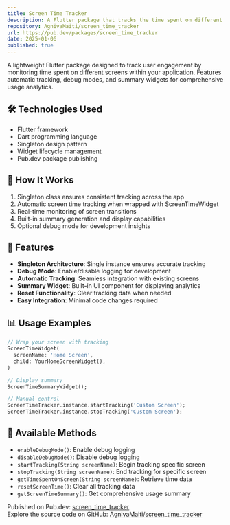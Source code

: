 ```yaml
---
title: Screen Time Tracker
description: A Flutter package that tracks the time spent on different screens in your application to monitor user engagement and app usage patterns.
repository: AgnivaMaiti/screen_time_tracker
url: https://pub.dev/packages/screen_time_tracker
date: 2025-01-06
published: true
---
```


A lightweight Flutter package designed to track user engagement by monitoring time spent on different screens within your application. Features automatic tracking, debug modes, and summary widgets for comprehensive usage analytics.

## 🛠️ Technologies Used

- Flutter framework
- Dart programming language
- Singleton design pattern
- Widget lifecycle management
- Pub.dev package publishing

## 🧠 How It Works

1. Singleton class ensures consistent tracking across the app
2. Automatic screen time tracking when wrapped with ScreenTimeWidget
3. Real-time monitoring of screen transitions
4. Built-in summary generation and display capabilities
5. Optional debug mode for development insights

## 🚀 Features

- **Singleton Architecture**: Single instance ensures accurate tracking
- **Debug Mode**: Enable/disable logging for development
- **Automatic Tracking**: Seamless integration with existing screens
- **Summary Widget**: Built-in UI component for displaying analytics
- **Reset Functionality**: Clear tracking data when needed
- **Easy Integration**: Minimal code changes required

## 📊 Usage Examples

```dart
// Wrap your screen with tracking
ScreenTimeWidget(
  screenName: 'Home Screen',
  child: YourHomeScreenWidget(),
)

// Display summary
ScreenTimeSummaryWidget();

// Manual control
ScreenTimeTracker.instance.startTracking('Custom Screen');
ScreenTimeTracker.instance.stopTracking('Custom Screen');
```

## 🔧 Available Methods

- `enableDebugMode()`: Enable debug logging
- `disableDebugMode()`: Disable debug logging
- `startTracking(String screenName)`: Begin tracking specific screen
- `stopTracking(String screenName)`: End tracking for specific screen
- `getTimeSpentOnScreen(String screenName)`: Retrieve time data
- `resetScreenTime()`: Clear all tracking data
- `getScreenTimeSummary()`: Get comprehensive usage summary

Published on Pub.dev: [screen_time_tracker](https://pub.dev/packages/screen_time_tracker)  
Explore the source code on GitHub: [AgnivaMaiti/screen_time_tracker](https://github.com/AgnivaMaiti/screen_time_tracker)
